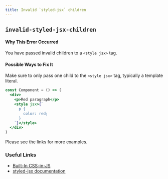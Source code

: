 ```yaml
---
title: Invalid `styled-jsx` children
---
```


## `invalid-styled-jsx-children`

#### Why This Error Occurred

You have passed invalid children to a `<style jsx>` tag.

#### Possible Ways to Fix It

Make sure to only pass one child to the `<style jsx>` tag, typically a template literal.

```jsx
const Component = () => (
  <div>
    <p>Red paragraph</p>
    <style jsx>{`
      p {
        color: red;
      }
    `}</style>
  </div>
)
```

Please see the links for more examples.

### Useful Links

- [Built-In CSS-in-JS](https://nextjs.org/docs/basic-features/built-in-css-support#css-in-js)
- [styled-jsx documentation](https://github.com/vercel/styled-jsx)
